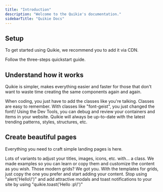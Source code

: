 ```yaml
---
title: "Introduction"
description: "Welcome to the Quikie's documentation."
sidebarTitle: "Quikie Docs"
---
```


## Setup

To get started using Quikie, we recommend you to add it via CDN.

<Card title="Start here" icon="rocket" horizontal href="/quickstart">
  Follow the three-steps quickstart guide.
</Card>

## Understand how it works

Quikie is simpler, makes everything easier and faster for those that don't want to waste time creating the same components again and again.

<Columns cols={2}>
  <Card title="Add classes like names" icon="pen-to-square" href="/classes">
    When coding, you just have to add the classes like you're talking. Classes are easy to remember.
  </Card>
  <Card title="Customize fonts and styles" icon="palette" href="/customize">
    With classes like "font-geist", you just changed the font\!
  </Card>
  <Card title="Debug and review" icon="code-simple" href="/dev-tools">
    Using the Dev Tools, you can debug and review your containers and items in your website.
  </Card>
  <Card title="Always evolving" icon="circle-check" href="/updates">
    Quikie will always be up-to-date with the latest trending patterns, styles, structures, etc.
  </Card>
</Columns>

## Create beautiful pages

Everything you need to craft simple landing pages is here.

<Columns cols={2}>
  <Card title="Default components" icon="paintbrush-pencil" href="/classes">
    Lots of variants to adjust your titles, images, icons, etc. with... a class.
  </Card>
  <Card title="Friendly examples" icon="code" href="/examples">
    We made examples so you can learn or copy them and customize the content as you wish.
  </Card>
  <Card title="Grids" icon="grid-2" href="/examples">
    Those modern grids? We got you. With the templates for grids, just copy the one you prefer and start adding your content. 
  </Card>
  <Card title="Modals and Notifications" icon="bell-ring" href="/examples">
    Stop using "alert('Hello\!')" and add attractive modals and toast notifications to your site by using "quikie.toast('Hello :p\!')" 
  </Card>
</Columns>
